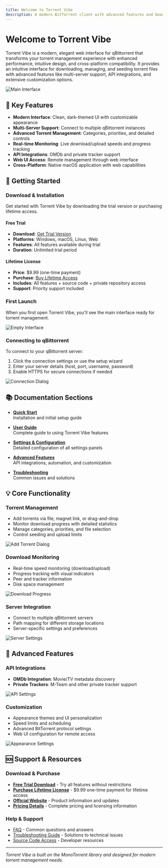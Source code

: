 ```yaml
---
title: Welcome to Torrent Vibe
description: A modern BitTorrent client with advanced features and beautiful interface
---
```


# Welcome to Torrent Vibe

Torrent Vibe is a modern, elegant web interface for qBittorrent that transforms your torrent management experience with enhanced performance, intuitive design, and cross-platform compatibility. It provides an intuitive interface for downloading, managing, and seeding torrent files with advanced features like multi-server support, API integrations, and extensive customization options.

![Main Interface](/screenshots/TorrentVibeScreenshot_MainInterface.jpeg)

## 🚀 Key Features

- **Modern Interface**: Clean, dark-themed UI with customizable appearance
- **Multi-Server Support**: Connect to multiple qBittorrent instances
- **Advanced Torrent Management**: Categories, priorities, and detailed controls
- **Real-time Monitoring**: Live download/upload speeds and progress tracking
- **API Integrations**: OMDb and private tracker support
- **Web UI Access**: Remote management through web interface
- **Cross-Platform**: Native macOS application with web capabilities

## 📖 Getting Started

### Download & Installation
Get started with Torrent Vibe by downloading the trial version or purchasing lifetime access.

#### Free Trial
- **Download**: [Get Trial Version](https://github.com/Torrent-Vibe/Torrent-Vibe/releases)
- **Platforms**: Windows, macOS, Linux, Web
- **Features**: All features available during trial
- **Duration**: Unlimited trial period

#### Lifetime License
- **Price**: $9.99 (one-time payment)
- **Purchase**: [Buy Lifetime Access](https://www.creem.io/payment/prod_3MvxEew9LAj3kofPW6vqia)
- **Includes**: All features + source code + private repository access
- **Support**: Priority support included

### First Launch
When you first open Torrent Vibe, you'll see the main interface ready for torrent management.

![Empty Interface](/screenshots/TorrentVibeScreenshot_MainEmptyInterface.jpeg)

### Connecting to qBittorrent
To connect to your qBittorrent server:

1. Click the connection settings or use the setup wizard
2. Enter your server details (host, port, username, password)
3. Enable HTTPS for secure connections if needed

![Connection Dialog](/screenshots/TorrentVibeScreenshot_qBittorrent_Connection_Dialog.jpeg)

## 📚 Documentation Sections

- **[Quick Start](quick-start/)**  
  Installation and initial setup guide

- **[User Guide](user-guide/)**  
  Complete guide to using Torrent Vibe features

- **[Settings & Configuration](settings/)**  
  Detailed configuration of all settings panels

- **[Advanced Features](advanced/)**  
  API integrations, automation, and customization

- **[Troubleshooting](troubleshooting/)**  
  Common issues and solutions

## 💡 Core Functionality

### Torrent Management
- Add torrents via file, magnet link, or drag-and-drop
- Monitor download progress with detailed statistics
- Manage categories, priorities, and file selection
- Control seeding and upload limits

![Add Torrent Dialog](/screenshots/TorrentVibeScreenshot_AddTorrentDialog.png)

### Download Monitoring
- Real-time speed monitoring (download/upload)
- Progress tracking with visual indicators
- Peer and tracker information
- Disk space management

![Download Progress](/screenshots/TorrentVibeScreenshot_DownloadingProgress.jpeg)

### Server Integration
- Connect to multiple qBittorrent servers
- Path mapping for different storage locations
- Server-specific settings and preferences

![Server Settings](/screenshots/TorrentVibeScreenshot_ServersSettings.png)

## 🔧 Advanced Features

### API Integrations
- **OMDb Integration**: Movie/TV metadata discovery
- **Private Trackers**: M-Team and other private tracker support

![API Settings](/screenshots/TorrentVibeScreenshot_APITokensSettings.png)

### Customization
- Appearance themes and UI personalization
- Speed limits and scheduling
- Advanced BitTorrent protocol settings
- Web UI configuration for remote access

![Appearance Settings](/screenshots/TorrentVibeScreenshot_AppearanceSettings.jpeg)

## 🆘 Support & Resources

### Download & Purchase
- **[Free Trial Download](https://github.com/Torrent-Vibe/Torrent-Vibe/releases)** - Try all features without restrictions
- **[Purchase Lifetime License](https://www.creem.io/payment/prod_3MvxEew9LAj3kofPW6vqia)** - $9.99 one-time payment for lifetime access
- **[Official Website](https://torrent-vibe.app/)** - Product information and updates
- **[Pricing Details](purchase/pricing/)** - Complete pricing and licensing information

### Help & Support
- [FAQ](troubleshooting/faq) - Common questions and answers
- [Troubleshooting Guide](troubleshooting/) - Solutions to technical issues
- [Source Code Access](advanced/source-code) - Developer resources

---

*Torrent Vibe is built on the MonoTorrent library and designed for modern torrent management needs.*